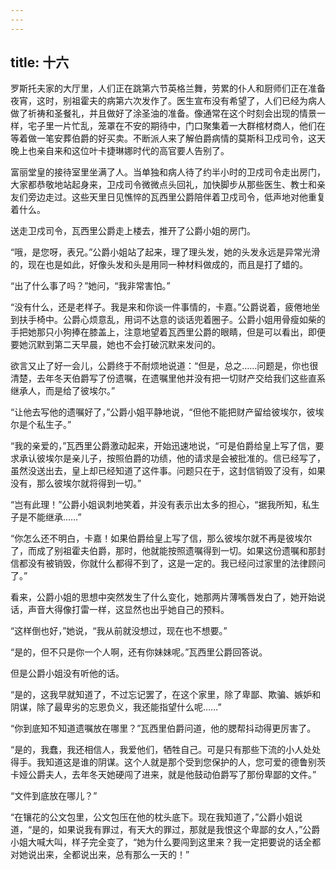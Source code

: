 ```yaml
---
---
---
```

title: 十六
---



罗斯托夫家的大厅里，人们正在跳第六节英格兰舞，劳累的仆人和厨师们正在准备夜宵，这时，别祖霍夫的病第六次发作了。医生宣布没有希望了，人们已经为病人做了祈祷和圣餐礼，并且做好了涂圣油的准备。像通常在这个时刻会出现的情景一样，宅子里一片忙乱，笼罩在不安的期待中，门口聚集着一大群棺材商人，他们在等着做一笔安葬伯爵的好买卖。不断派人来了解伯爵病情的莫斯科卫戍司令，这天晚上也亲自来和这位叶卡捷琳娜时代的高官要人告别了。

富丽堂皇的接待室里坐满了人。当单独和病人待了约半小时的卫戍司令走出房门，大家都恭敬地站起身来，卫戍司令微微点头回礼，加快脚步从那些医生、教士和亲友们旁边走过。这些天里日见憔悴的瓦西里公爵陪伴着卫戍司令，低声地对他重复着什么。

送走卫戍司令，瓦西里公爵走上楼去，推开了公爵小姐的房门。

“哦，是您呀，表兄。”公爵小姐站了起来，理了理头发，她的头发永远是异常光滑的，现在也是如此，好像头发和头是用同一种材料做成的，而且是打了蜡的。

“出了什么事了吗？”她问，“我非常害怕。”

“没有什么，还是老样子。我是来和你谈一件事情的，卡嘉。”公爵说着，疲倦地坐到扶手椅中。公爵心烦意乱，用词不达意的谈话兜着圈子。公爵小姐用骨瘦如柴的手把她那只小狗捧在膝盖上，注意地望着瓦西里公爵的眼睛，但是可以看出，即便要她沉默到第二天早晨，她也不会打破沉默来发问的。

欲言又止了好一会儿，公爵终于不耐烦地说道：“但是，总之……问题是，你也很清楚，去年冬天伯爵写了份遗嘱，在遗嘱里他并没有把一切财产交给我们这些直系继承人，而是给了彼埃尔。”

“让他去写他的遗嘱好了，”公爵小姐平静地说，“但他不能把财产留给彼埃尔，彼埃尔是个私生子。”

“我的亲爱的，”瓦西里公爵激动起来，开始迅速地说，“可是伯爵给皇上写了信，要求承认彼埃尔是亲儿子，按照伯爵的功绩，他的请求是会被批准的。信已经写了，虽然没送出去，皇上却已经知道了这件事。问题只在于，这封信销毁了没有，如果没有，那么彼埃尔就将得到一切。”

“岂有此理！”公爵小姐讽刺地笑着，并没有表示出太多的担心，“据我所知，私生子是不能继承……”

“你怎么还不明白，卡嘉！如果伯爵给皇上写了信，那么彼埃尔就不再是彼埃尔了，而成了别祖霍夫伯爵，那时，他就能按照遗嘱得到一切。如果这份遗嘱和那封信都没有被销毁，你就什么都得不到了，这是一定的。我已经问过家里的法律顾问了。”

看来，公爵小姐的思想中突然发生了什么变化，她那两片薄嘴唇发白了，她开始说话，声音大得像打雷一样，这显然也出乎她自己的预料。

“这样倒也好，”她说，“我从前就没想过，现在也不想要。”

“是的，但不只是你一个人啊，还有你妹妹呢。”瓦西里公爵回答说。

但是公爵小姐没有听他的话。

“是的，这我早就知道了，不过忘记罢了，在这个家里，除了卑鄙、欺骗、嫉妒和阴谋，除了最卑劣的忘恩负义，我还能指望什么呢……”

“你到底知不知道遗嘱放在哪里？”瓦西里伯爵问道，他的腮帮抖动得更厉害了。

“是的，我蠢，我还相信人，我爱他们，牺牲自己。可是只有那些下流的小人处处得手。我知道这是谁的阴谋。这个人就是那个受到您保护的人，您可爱的德鲁别茨卡娅公爵夫人，去年冬天她硬闯了进来，就是他鼓动伯爵写了那份卑鄙的文件。”

“文件到底放在哪儿？”

“在镶花的公文包里，公文包压在他的枕头底下。现在我知道了，”公爵小姐说道，“是的，如果说我有罪过，有天大的罪过，那就是我恨这个卑鄙的女人，”公爵小姐大喊大叫，样子完全变了，“她为什么要闯到这里来？我一定把要说的话全都对她说出来，全都说出来，总有那么一天的！”